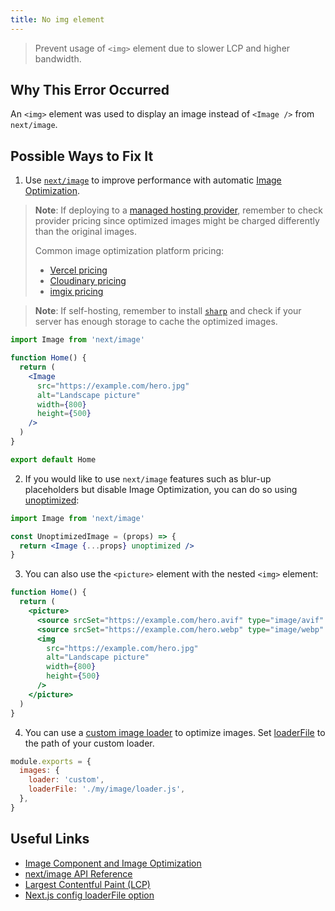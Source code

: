 ```yaml
---
title: No img element
---
```


> Prevent usage of `<img>` element due to slower LCP and higher bandwidth.

## Why This Error Occurred

An `<img>` element was used to display an image instead of `<Image />` from `next/image`.

## Possible Ways to Fix It

1. Use [`next/image`](/docs/pages/api-reference/components/image) to improve performance with automatic [Image Optimization](/docs/pages/api-reference/components/images).

> **Note**: If deploying to a [managed hosting provider](/docs/pages/getting-started/deploying), remember to check provider pricing since optimized images might be charged differently than the original images.
>
> Common image optimization platform pricing:
>
> - [Vercel pricing](https://vercel.com/pricing)
> - [Cloudinary pricing](https://cloudinary.com/pricing)
> - [imgix pricing](https://imgix.com/pricing)

> **Note**: If self-hosting, remember to install [`sharp`](https://www.npmjs.com/package/sharp) and check if your server has enough storage to cache the optimized images.

```jsx filename="pages/index.js"
import Image from 'next/image'

function Home() {
  return (
    <Image
      src="https://example.com/hero.jpg"
      alt="Landscape picture"
      width={800}
      height={500}
    />
  )
}

export default Home
```

2. If you would like to use `next/image` features such as blur-up placeholders but disable Image Optimization, you can do so using [unoptimized](/docs/pages/api-reference/components/image#unoptimized):

```jsx filename="pages/index.js"
import Image from 'next/image'

const UnoptimizedImage = (props) => {
  return <Image {...props} unoptimized />
}
```

3. You can also use the `<picture>` element with the nested `<img>` element:

```jsx filename="pages/index.js"
function Home() {
  return (
    <picture>
      <source srcSet="https://example.com/hero.avif" type="image/avif" />
      <source srcSet="https://example.com/hero.webp" type="image/webp" />
      <img
        src="https://example.com/hero.jpg"
        alt="Landscape picture"
        width={800}
        height={500}
      />
    </picture>
  )
}
```

4. You can use a [custom image loader](/docs/pages/api-reference/components/images#loaders) to optimize images. Set [loaderFile](/docs/pages/api-reference/components/image#loaderfile) to the path of your custom loader.

```js filename="next.config.js"
module.exports = {
  images: {
    loader: 'custom',
    loaderFile: './my/image/loader.js',
  },
}
```

## Useful Links

- [Image Component and Image Optimization](/docs/pages/api-reference/components/images)
- [next/image API Reference](/docs/pages/api-reference/components/image)
- [Largest Contentful Paint (LCP)](/learn/seo/web-performance/lcp)
- [Next.js config loaderFile option](/docs/pages/api-reference/components/image#loaderfile)
